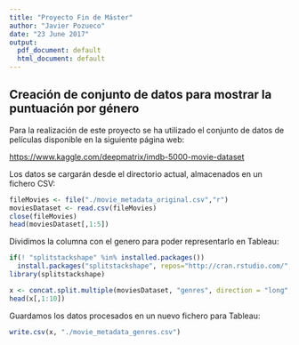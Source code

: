 ```yaml
---
title: "Proyecto Fin de Máster"
author: "Javier Pozueco"
date: "23 June 2017"
output:
  pdf_document: default
  html_document: default
---
```


## Creación de conjunto de datos para mostrar la puntuación por género

Para la realización de este proyecto se ha utilizado el conjunto de datos de películas disponible en la siguiente página web:

<https://www.kaggle.com/deepmatrix/imdb-5000-movie-dataset>

Los datos se cargarán desde el directorio actual, almacenados en un fichero CSV:

```r
fileMovies <- file("./movie_metadata_original.csv","r") 
moviesDataset <- read.csv(fileMovies) 
close(fileMovies) 
head(moviesDataset[,1:5])
```

Dividimos la columna con el genero para poder representarlo en Tableau:

```r
if(! "splitstackshape" %in% installed.packages())
  install.packages("splitstackshape", repos="http://cran.rstudio.com/", depend = TRUE)
library(splitstackshape)

x <- concat.split.multiple(moviesDataset, "genres", direction = "long", sep = "|")
head(x[,1:10])
```

Guardamos los datos procesados en un nuevo fichero para Tableau:

```r
write.csv(x, "./movie_metadata_genres.csv") 
```
